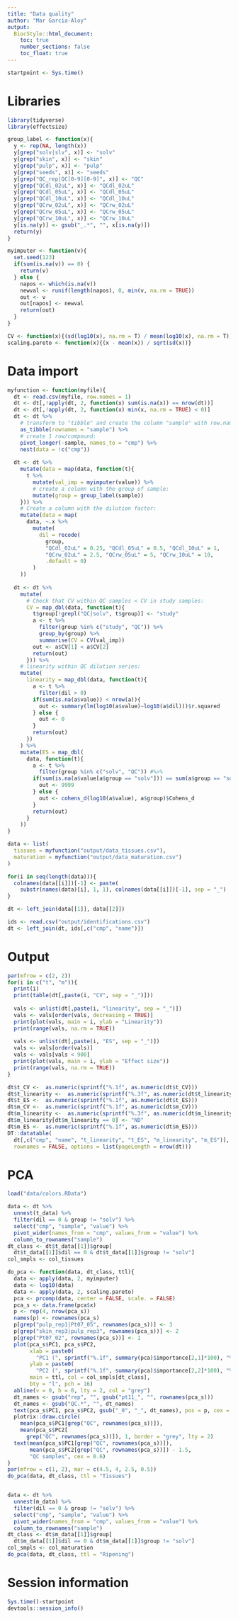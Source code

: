 ```yaml
---
title: "Data quality"
author: "Mar Garcia-Aloy"
output: 
  BiocStyle::html_document:
    toc: true
    number_sections: false
    toc_float: true
---
```


```r
startpoint <- Sys.time()
```

# Libraries

```r
library(tidyverse)
library(effectsize)

group_label <- function(x){
  y <- rep(NA, length(x))
  y[grep("solv|slv", x)] <- "solv"
  y[grep("skin", x)] <- "skin"
  y[grep("pulp", x)] <- "pulp"
  y[grep("seeds", x)] <- "seeds"
  y[grep("QC_rep|QC[0-9][0-9]", x)] <- "QC"
  y[grep("QCdl_02uL", x)] <- "QCdl_02uL"
  y[grep("QCdl_05uL", x)] <- "QCdl_05uL"
  y[grep("QCdl_10uL", x)] <- "QCdl_10uL"
  y[grep("QCrw_02uL", x)] <- "QCrw_02uL"
  y[grep("QCrw_05uL", x)] <- "QCrw_05uL"
  y[grep("QCrw_10uL", x)] <- "QCrw_10uL"
  y[is.na(y)] <- gsub("_.*", "", x[is.na(y)])
  return(y)
}

myimputer <- function(v){
  set.seed(123)
  if(sum(is.na(v)) == 0) {
    return(v)
  } else {
    napos <- which(is.na(v))
    newval <- runif(length(napos), 0, min(v, na.rm = TRUE))
    out <- v
    out[napos] <- newval
    return(out)
  }
}

CV <- function(x){(sd(log10(x), na.rm = T) / mean(log10(x), na.rm = T))*100}
scaling.pareto <- function(x){(x - mean(x)) / sqrt(sd(x))}
```


# Data import

```r
myfunction <- function(myfile){
  dt <- read.csv(myfile, row.names = 1) 
  dt <- dt[,!apply(dt, 2, function(x) sum(is.na(x)) == nrow(dt))]
  dt <- dt[,!apply(dt, 2, function(x) min(x, na.rm = TRUE) < 0)]
  dt <- dt %>%
    # transform to "tibble" and create the column "sample" with row.names:
    as_tibble(rownames = "sample") %>%
    # create 1 row/compound:
    pivot_longer(-sample, names_to = "cmp") %>% 
    nest(data = !c("cmp"))
  
  dt <- dt %>%
    mutate(data = map(data, function(t){
      t %>%
        mutate(val_imp = myimputer(value)) %>%
        # create a column with the group of sample:
        mutate(group = group_label(sample))
    })) %>%
    # Create a column with the dilution factor:
    mutate(data = map(
      data, ~.x %>%
        mutate(
          dil = recode(
            group, 
            "QCdl_02uL" = 0.25, "QCdl_05uL" = 0.5, "QCdl_10uL" = 1, 
            "QCrw_02uL" = 2.5, "QCrw_05uL" = 5, "QCrw_10uL" = 10,
            .default = 0)
        )
    )) 
  
  dt <- dt %>% 
    mutate(
      # Check that CV within QC samples < CV in study samples:
      CV = map_dbl(data, function(t){
        t$group[!grepl("QC|solv", t$group)] <- "study"
        a <- t %>%
          filter(group %in% c("study", "QC")) %>%
          group_by(group) %>%
          summarise(CV = CV(val_imp))
        out <- a$CV[1] < a$CV[2]
        return(out)
      })) %>%
    # linearity within QC dilution series:
    mutate(
      linearity = map_dbl(data, function(t){
        a <- t %>%
          filter(dil > 0)
        if(sum(is.na(a$value)) < nrow(a)){
          out <- summary(lm(log10(a$value)~log10(a$dil)))$r.squared
        } else {
          out <- 0
        }
        return(out)
      })
    ) %>%
    mutate(ES = map_dbl(
      data, function(t){
        a <- t %>%
          filter(group %in% c("solv", "QC")) #%>%
        if(sum(is.na(a$value[a$group == "solv"])) == sum(a$group == "solv")){
          out <- 9999
        } else {
          out <- cohens_d(log10(a$value), a$group)$Cohens_d
        }
        return(out)
      }
    ))
}

data <- list(
  tissues = myfunction("output/data_tissues.csv"),
  maturation = myfunction("output/data_maturation.csv")
)

for(i in seq(length(data))){
  colnames(data[[i]])[-1] <- paste(
    substr(names(data)[i], 1, 1), colnames(data[[i]])[-1], sep = "_")
}

dt <- left_join(data[[1]], data[[2]])

ids <- read.csv("output/identifications.csv")
dt <- left_join(dt, ids[,c("cmp", "name")])
```


# Output

```r
par(mfrow = c(2, 2))
for(i in c("t", "m")){
  print(i)
  print(table(dt[,paste(i, "CV", sep = "_")]))
  
  vals <- unlist(dt[,paste(i, "linearity", sep = "_")])
  vals <- vals[order(vals, decreasing = TRUE)]
  print(plot(vals, main = i, ylab = "Linearity"))
  print(range(vals, na.rm = TRUE))
  
  vals <- unlist(dt[,paste(i, "ES", sep = "_")])
  vals <- vals[order(vals)]
  vals <- vals[vals < 900]
  print(plot(vals, main = i, ylab = "Effect size"))
  print(range(vals, na.rm = TRUE))
}

dt$t_CV <-  as.numeric(sprintf("%.1f", as.numeric(dt$t_CV)))
dt$t_linearity <-  as.numeric(sprintf("%.3f", as.numeric(dt$t_linearity)))
dt$t_ES <-  as.numeric(sprintf("%.1f", as.numeric(dt$t_ES)))
dt$m_CV <-  as.numeric(sprintf("%.1f", as.numeric(dt$m_CV)))
dt$m_linearity <-  as.numeric(sprintf("%.3f", as.numeric(dt$m_linearity)))
dt$m_linearity[dt$m_linearity == 0] <- "ND"
dt$m_ES <-  as.numeric(sprintf("%.1f", as.numeric(dt$m_ES)))
DT::datatable(
  dt[,c("cmp", "name", "t_linearity", "t_ES", "m_linearity", "m_ES")], 
  rownames = FALSE, options = list(pageLength = nrow(dt)))
```


# PCA

```r
load("data/colors.RData")

data <- dt %>%
  unnest(t_data) %>%
  filter(dil == 0 & group != "solv") %>%
  select("cmp", "sample", "value") %>%
  pivot_wider(names_from = "cmp", values_from = "value") %>%
  column_to_rownames("sample")
dt_class <- dt$t_data[[1]]$group[
  dt$t_data[[1]]$dil == 0 & dt$t_data[[1]]$group != "solv"]
col_smpls <- col_tissues

do_pca <- function(data, dt_class, ttl){
  data <- apply(data, 2, myimputer)
  data <- log10(data)
  data <- apply(data, 2, scaling.pareto)
  pca <- prcomp(data, center = FALSE, scale. = FALSE)
  pca_s <- data.frame(pca$x)
  p <- rep(4, nrow(pca_s))
  names(p) <- rownames(pca_s)
  p[grep("pulp_rep1|Pt07_05", rownames(pca_s))] <- 3
  p[grep("skin_rep3|pulp_rep3", rownames(pca_s))] <- 2
  p[grep("Pt07_02", rownames(pca_s))] <- 1
  plot(pca_s$PC1, pca_s$PC2, 
       xlab = paste0(
         "PC1 (", sprintf("%.1f", summary(pca)$importance[2,1]*100), "%)"), 
       ylab = paste0(
         "PC2 (", sprintf("%.1f", summary(pca)$importance[2,2]*100), "%)"), 
       main = ttl, col = col_smpls[dt_class], 
       bty = "l", pch = 16)
  abline(v = 0, h = 0, lty = 2, col = "grey")
  dt_names <- gsub("rep", "", gsub("pt11_", "", rownames(pca_s)))
  dt_names <- gsub("QC.*", "", dt_names)
  text(pca_s$PC1, pca_s$PC2, gsub("_0", "_", dt_names), pos = p, cex = 0.6)
  plotrix::draw.circle(
    mean(pca_s$PC1[grep("QC", rownames(pca_s))]), 
    mean(pca_s$PC2[
      grep("QC", rownames(pca_s))]), 1, border = "grey", lty = 2)
  text(mean(pca_s$PC1[grep("QC", rownames(pca_s))]), 
       mean(pca_s$PC2[grep("QC", rownames(pca_s))]) - 1.5, 
       "QC samples", cex = 0.6)
}
par(mfrow = c(1, 2), mar = c(4.5, 4, 2.5, 0.5))
do_pca(data, dt_class, ttl = "Tissues")


data <- dt %>%
  unnest(m_data) %>%
  filter(dil == 0 & group != "solv") %>%
  select("cmp", "sample", "value") %>%
  pivot_wider(names_from = "cmp", values_from = "value") %>%
  column_to_rownames("sample")
dt_class <- dt$m_data[[1]]$group[
  dt$m_data[[1]]$dil == 0 & dt$m_data[[1]]$group != "solv"]
col_smpls <- col_maturation
do_pca(data, dt_class, ttl = "Ripening")
```


# Session information

```r
Sys.time()-startpoint
devtools::session_info()
```

